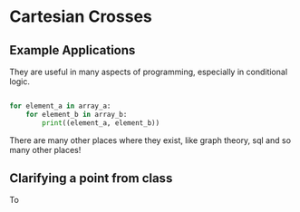 # Cartesian Crosses

## Example Applications

They are useful in many aspects of programming, especially in conditional logic.

```python

for element_a in array_a:
    for element_b in array_b:
        print((element_a, element_b))
```

There are many other places where they exist, like graph theory, sql and so many other places!

## Clarifying a point from class

To 
